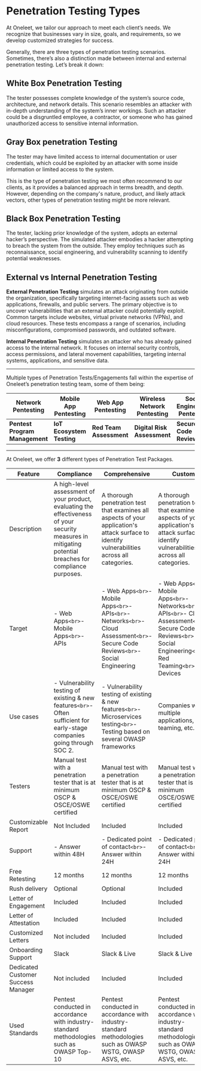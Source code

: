 
# Penetration Testing Types

At Oneleet, we tailor our approach to meet each client’s needs. We recognize that businesses vary in size, goals, and requirements, so we develop customized strategies for success.

Generally, there are three types of penetration testing scenarios. Sometimes, there’s also a distinction made between internal and external penetration testing. Let’s break it down:

## White Box Penetration Testing

The tester possesses complete knowledge of the system’s source code, architecture, and network details. This scenario resembles an attacker with in-depth understanding of the system’s inner workings. Such an attacker could be a disgruntled employee, a contractor, or someone who has gained unauthorized access to sensitive internal information.

## Gray Box penetration Testing

The tester may have limited access to internal documentation or user credentials, which could be exploited by an attacker with some inside information or limited access to the system.

<Callout type="warning" emoji="⚠️">
  This is the type of penetration testing we most often recommend to our
  clients, as it provides a balanced approach in terms breadth, and depth.
  However, depending on the company's nature, product, and likely attack
  vectors, other types of penetration testing might be more relevant.
</Callout>

## Black Box Penetration Testing

The tester, lacking prior knowledge of the system, adopts an external hacker’s perspective. The simulated attacker embodies a hacker attempting to breach the system from the outside. They employ techniques such as reconnaissance, social engineering, and vulnerability scanning to identify potential weaknesses.

## External vs Internal Penetration Testing

**External Penetration Testing** simulates an attack originating from outside the organization, specifically targeting internet-facing assets such as web applications, firewalls, and public servers. The primary objective is to uncover vulnerabilities that an external attacker could potentially exploit. Common targets include websites, virtual private networks (VPNs), and cloud resources. These tests encompass a range of scenarios, including misconfigurations, compromised passwords, and outdated software.

**Internal Penetration Testing** simulates an attacker who has already gained access to the internal network. It focuses on internal security controls, access permissions, and lateral movement capabilities, targeting internal systems, applications, and sensitive data.

---

Multiple types of Penetration Tests/Engagements fall within the expertise of Oneleet’s penetration testing team, some of them being:

| **Network Pentesting**         | **Mobile App Pentesting** | **Web App Pentesting**  | **Wireless Network Pentesting** | **Social Engineering Pentesting** |
| ------------------------------ | ------------------------- | ----------------------- | ------------------------------- | --------------------------------- |
| **Pentest Program Management** | **IoT Ecosystem Testing** | **Red Team Assessment** | **Digital Risk Assessment**     | **Secure Code Review**            |

---

At Oneleet, we offer **3** different types of Penetration Test Packages.

| Feature | Compliance | Comprehensive | Custom
|-----|-----|-----|-----
| Description | A high-level assessment of your product, evaluating the effectiveness of your security measures in mitigating potential breaches for compliance purposes. | A thorough penetration test that examines all aspects of your application's attack surface to identify vulnerabilities across all categories. | A thorough penetration test that examines all aspects of your application's attack surface to identify vulnerabilities across all categories.
| Target | - Web Apps`<br>`- Mobile Apps`<br>`- APIs | - Web Apps`<br>`- Mobile Apps`<br>`- APIs`<br>`- Networks`<br>`- Cloud Assessment`<br>`- Secure Code Reviews`<br>`- Social Engineering | - Web Apps`<br>`- Mobile Apps`<br>`- Networks`<br>`- APIs`<br>`- Cloud Assessment`<br>`- Secure Code Reviews`<br>`- Social Engineering`<br>`- Red Teaming`<br>`- IoT Devices
| Use cases | - Vulnerability testing of existing & new features`<br>`- Often sufficient for early-stage companies going through SOC 2. | - Vulnerability testing of existing & new features`<br>`- Microservices testing`<br>`- Testing based on several OWASP frameworks | Companies with multiple applications, red teaming, etc.
| Testers | Manual test with a penetration tester that is at minimum OSCP & OSCE/OSWE certified | Manual test with a penetration tester that is at minimum OSCP & OSCE/OSWE certified | Manual test with a penetration tester that is at minimum OSCE/OSWE certified
| Customizable Report | Not Included | Included | Included
| Support | - Answer within 48H | - Dedicated point of contact`<br>`- Answer within 24H | - Dedicated point of contact`<br>`- Answer within 24H
| Free Retesting | 12 months | 12 months | 12 months
| Rush delivery | Optional | Optional | Included
| Letter of Engagement | Included | Included | Included
| Letter of Attestation | Included | Included | Included
| Customized Letters | Not included | Included | Included
| Onboarding Support | Slack | Slack & Live | Slack & Live
| Dedicated Customer Success Manager | Not included | Included | Included
| Used Standards | Pentest conducted in accordance with industry-standard methodologies such as OWASP Top-10 | Pentest conducted in accordance with industry-standard methodologies such as OWASP WSTG, OWASP ASVS, etc. | Pentest conducted in accordance with industry-standard methodologies such as OWASP WSTG, OWASP ASVS, etc. |
